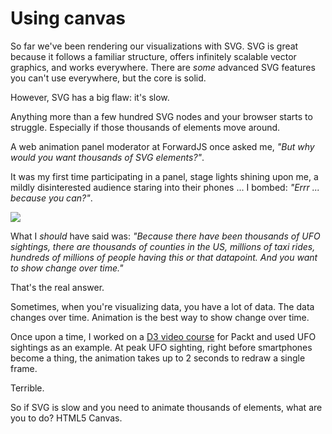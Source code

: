 # Using canvas

So far we've been rendering our visualizations with SVG. SVG is great because
it follows a familiar structure, offers infinitely scalable vector graphics,
and works everywhere. There are _some_ advanced SVG features you can't use
everywhere, but the core is solid.

However, SVG has a big flaw: it's slow.

Anything more than a few hundred SVG nodes and your browser starts to struggle.
Especially if those thousands of elements move around.

A web animation panel moderator at ForwardJS once asked me, _"But why would you
want thousands of SVG elements?"_.

It was my first time participating in a panel, stage lights shining upon me, a
mildly disinterested audience staring into their phones ... I bombed: _"Errr
... because you can?"_.

![](https://raw.githubusercontent.com/Swizec/react-d3js-es6-ebook/2018-version/manuscript/resources/images/2018/stage_lights.jpg)

What I _should_ have said was: _"Because there have been thousands of UFO
sightings, there are thousands of counties in the US, millions of taxi rides,
hundreds of millions of people having this or that datapoint. And you want to
show change over time."_

That's the real answer.

Sometimes, when you're visualizing data, you have a lot of data. The data
changes over time. Animation is the best way to show change over time.

Once upon a time, I worked on a
[D3 video course](https://www.packtpub.com/web-development/mastering-d3js-video)
for Packt and used UFO sightings as an example. At peak UFO sighting, right
before smartphones become a thing, the animation takes up to 2 seconds to
redraw a single frame.

Terrible.

So if SVG is slow and you need to animate thousands of elements, what are you
to do? HTML5 Canvas.